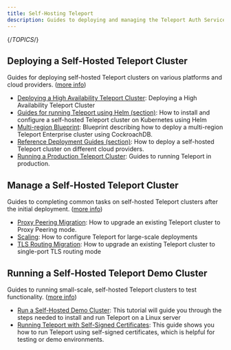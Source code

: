 ```yaml
---
title: Self-Hosting Teleport
description: Guides to deploying and managing the Teleport Auth Service and Proxy Service.
---
```


{/*TOPICS*/}

## Deploying a Self-Hosted Teleport Cluster

Guides for deploying self-hosted Teleport clusters on various platforms and cloud providers. ([more info](self-hosting/deploy-a-cluster.mdx))

- [Deploying a High Availability Teleport Cluster](self-hosting/deploy-a-cluster/high-availability.mdx): Deploying a High Availability Teleport Cluster
- [Guides for running Teleport using Helm (section)](self-hosting/deploy-a-cluster/helm-deployments.mdx): How to install and configure a self-hosted Teleport cluster on Kubernetes using Helm
- [Multi-region Blueprint](self-hosting/deploy-a-cluster/multi-region-blueprint.mdx): Blueprint describing how to deploy a multi-region Teleport Enterprise cluster using CockroachDB.
- [Reference Deployment Guides (section)](self-hosting/deploy-a-cluster/deployments.mdx): How to deploy a self-hosted Teleport cluster on different cloud providers.
- [Running a Production Teleport Cluster](self-hosting/deploy-a-cluster/introduction.mdx): Guides to running Teleport in production.

## Manage a Self-Hosted Teleport Cluster

Guides to completing common tasks on self-hosted Teleport clusters after the initial deployment. ([more info](self-hosting/management.mdx))

- [Proxy Peering Migration](self-hosting/management/proxy-peering.mdx): How to upgrade an existing Teleport cluster to Proxy Peering mode.
- [Scaling](self-hosting/management/scaling.mdx): How to configure Teleport for large-scale deployments
- [TLS Routing Migration](self-hosting/management/tls-routing.mdx): How to upgrade an existing Teleport cluster to single-port TLS routing mode

## Running a Self-Hosted Teleport Demo Cluster

Guides to running small-scale, self-hosted Teleport clusters to test functionality. ([more info](self-hosting/demo-clusters.mdx))

- [Run a Self-Hosted Demo Cluster](self-hosting/demo-clusters/linux-demo.mdx): This tutorial will guide you through the steps needed to install and run Teleport on a Linux server
- [Running Teleport with Self-Signed Certificates](self-hosting/demo-clusters/self-signed-certs.mdx): This guide shows you how to run Teleport using self-signed certificates, which is helpful for testing or demo environments.
